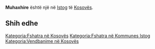 {{Fshat në 
 | Emri                = Muhaxhire
 | EmriAlt                = 
 | NAME_SHORT_FORM=      
 | NAME_GENERIC=      
 | NAME_SORT_NAME_RO=      MUHAXHIRE
 | FULL_NAME_RO = Muhaxhire
 | FULL_NAME_ND_RO=Muhaxhire
 | SORT_NAME_RG=MUHAXHIRE
 | FULL_NAME_RG=Muhaxhire
 | FULL_NAME_ND_RG=Muhaxhire
 | SRP_NAME_SHORT_FORM=      
 | SRP_NAME_GENERIC=      
 | SRP_NAME_SORT_NAME_RO=      
 | SRP_FULL_NAME_RO = 
 | SRP_FULL_NAME_ND_RO=
 | SRP_SORT_NAME_RG=
 | SRP_FULL_NAME_RG=
 | SRP_FULL_NAME_ND_RG=
 | Emri (Rasa dhanore) = 
 | Figura              = 
 | Shteti              = Kosovo
 | Komuna              = Istog
 | Kodi postar         = 
 | Sipërfaqja          = 

 | Popullsia           = 

 | Regj. i popullsisë  = 
 | Dend. e popullsisë  = 
 | Faqja zyrtare       = 
 <!--- Koordinatat ----> 
 | Gjerësia            = 42.502467
 | Gjatësia            = 21.467601
 | Lartësia            = 
}}
'''Muhaxhire''' është një [[]] në [[Istog]] të [[Kosovës]].

<!-- == Gjeografia == -->
<!-- == Historia == -->
<!-- == Demografia == -->
== Shih edhe ==
{{Komuna Istog}}
{{Kosovo-Administrata-Cung}}

[[Kategoria:Fshatra në Kosovës]]
[[Kategoria:Fshatra në Kommunes Istog]]
[[Kategoria:Vendbanime në Kosovës]]